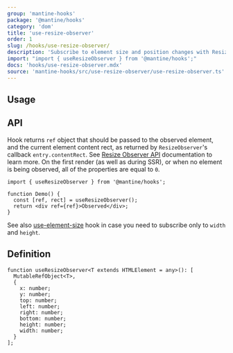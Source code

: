 ```yaml
---
group: 'mantine-hooks'
package: '@mantine/hooks'
category: 'dom'
title: 'use-resize-observer'
order: 1
slug: /hooks/use-resize-observer/
description: 'Subscribe to element size and position changes with ResizeObserver'
import: "import { useResizeObserver } from '@mantine/hooks';"
docs: 'hooks/use-resize-observer.mdx'
source: 'mantine-hooks/src/use-resize-observer/use-resize-observer.ts'
---
```



## Usage

<Demo data={HooksDemos.useResizeObserverDemo} />

## API

Hook returns `ref` object that should be passed to the observed element, and the current element content rect, as returned by `ResizeObserver`'s callback `entry.contentRect`.
See [Resize Observer API](https://developer.mozilla.org/en-US/docs/Web/API/ResizeObserver) documentation to learn more.
On the first render (as well as during SSR), or when no element is being observed, all of the properties are equal to `0`.

```tsx
import { useResizeObserver } from '@mantine/hooks';

function Demo() {
  const [ref, rect] = useResizeObserver();
  return <div ref={ref}>Observed</div>;
}
```

See also [use-element-size](https://mantine.dev/hooks/use-element-size/) hook in case you need to subscribe only to `width` and `height`.

## Definition

```tsx
function useResizeObserver<T extends HTMLElement = any>(): [
  MutableRefObject<T>,
  {
    x: number;
    y: number;
    top: number;
    left: number;
    right: number;
    bottom: number;
    height: number;
    width: number;
  }
];
```
